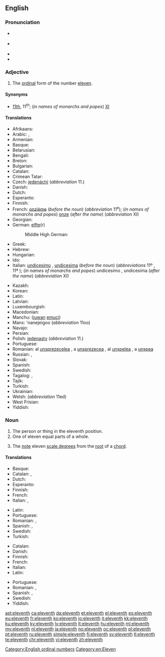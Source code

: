 ==English==
{{number box|en|11}}

===Pronunciation===
* {{a|UK}} {{IPA|/ɪˈlɛv.nθ/|lang=en}}
* {{a|US}} {{IPA|/ɨˈlɛv.nθ/|lang=en}}
* {{audio|en-us-eleventh.ogg|Audio (US)|lang=en}}
* {{hyphenation|e|lev|enth|lang=en}}

===Adjective===
{{head|en|adjective}}

# The [[ordinal]] form of the number [[eleven]].

====Synonyms====
* [[11th]], 11<sup>th</sup>; (''in names of monarchs and popes'') [[XI]]

====Translations====
{{trans-top|ordinal form of eleven}}
* Afrikaans: {{t|af|elfde}}
* Arabic: {{t|ar|حَادِيَ عَشَرَ|m}}, {{t|ar|حَادِيَةَ عَشْرَةَ|f}}
* Armenian: {{t+|hy|տասնմեկերորդ}}
* Basque: {{t+|eu|hamaikagarren}}
* Belarusian: {{t|be|адзіна́ццаты|m|sc=Cyrl}}
* Bengali: {{t|bn|একাদশ}}
* Breton: {{t+|br|unnekvet}}
* Bulgarian: {{t+|bg|единадесет}}
* Catalan: {{t+|ca|onzè|m}}
* Crimean Tatar: {{t|crh|on birinci}}
* Czech: [[jedenáctý]] (''abbreviation'' 11.)
* Danish: {{t+|da|ellevte}}
* Dutch: {{t+|nl|elfde}}
* Esperanto: {{t|eo|dekunua}}
* Finnish: {{t+|fi|yhdestoista}}
* French: [[onzième]] (''before the noun'') (''abbreviation'' 11<sup>e</sup>); (''in names of monarchs and popes'') [[onze]] (''after the name'') (''abbreviation'' XI)
* Georgian: {{t|ka|მეთერთმეტე}}
* German: [[elfte]](r)
*: Middle High German: {{t|gmh|eilfte}}
* Greek: {{t+|el|ενδέκατος|}}
* Hebrew: {{t|he|אחד עשר|sc=Hebr}}
* Hungarian: {{t+|hu|tizenegyedik}}
* Ido: {{t|io|dek-e-unesma}}
* Italian: [[undicesimo]] {{g|m}}, [[undicesima]] {{g|f}} (''before the noun'') (''abbreviations'' 11º {{g|m}}, 11ª {{g|f}}); (''in names of monarchs and popes'') undicesimo {{g|m}}, undicesima {{g|f}} (''after the name'') (''abbreviation'' XI)
{{trans-mid}}
* Kazakh: {{t|kk|он бірінші|sc=Cyrl}}
* Korean: {{t+|ko|열한째|sc=Hang}}
* Latin: {{t|la|undecimus}}
* Latvian: {{t+|lv|vienpadsmitais|m}}
* Luxembourgish: {{t|lb|eeleft}}
* Macedonian: {{t|mk|единаесетти|sc=Cyrl}}
* Manchu: ([[juwan]] [[emuci]])
* Manx: 'nanejeigoo (''abbreviation'' 11oo)
* Navajo: {{t|nv|łaʼtsʼáadah góneʼ}}
* Persian: {{t+|fa|یازدهم|tr=yâzdahom|sc=fa-Arab}}
* Polish: [[jedenasty]] (''abbreviation'' 11.)
* Portuguese: {{t+|pt|décimo primeiro}}
* Romanian: al [[unsprezecelea]] {{g|m}}, a [[unsprezecea]] {{g|f}}, al [[unșpelea]] {{qualifier|m, informal}}, a [[unșpea]] {{qualifier|f, informal}}
* Russian: {{t+|ru|оди́ннадцатый}}, {{qualifier|abbreviation}} {{t|ru|11-ый}}
* Slovak: {{t|sk|jedenásty}}
* Spanish: {{t+|es|undécimo}}
* Swedish: {{t+|sv|elfte}}
* Tagalog: {{t|tl|pang-labing-isa}}, {{t|tl|ika-labing-isa}}
* Tajik: {{t|tg|ёздаҳум|sc=Cyrl}}
* Turkish: {{t|tr|on birinci}}
* Ukrainian: {{t+|uk|одина́дцятий|m|sc=Cyrl}}
* Welsh: {{t|cy|unfed ar ddeg}} (''abbreviation'' 11ed)
* West Frisian: {{t|fy|alfte}}
* Yiddish: {{t|yi|עלפֿט}}
{{trans-bottom}}

===Noun===
{{en-noun}}

# The person or thing in the eleventh position.
# One of eleven equal parts of a whole.
# {{lb|en|music}} The [[note]] eleven [[scale degree]]s from the [[root]] of a [[chord]].

====Translations====
{{trans-top|something in the eleventh position}}
* Basque: {{t+|eu|hamaikagarren}}
* Catalan: {{t+|ca|onzè|m}}, {{t|ca|onzena|f}}
* Dutch: {{t+|nl|elfde}}
* Esperanto: {{t|eo|dekunua}}
* Finnish: {{t+|fi|yhdestoista}}
* French: {{t+|fr|onzième|m|f}}
* Italian: {{t+|it|undicesimo|m}}, {{t|it|undicesima|f}}
{{trans-mid}}
* Latin: {{t|la|undecimus}}
* Portuguese: {{t+|pt|undécimo|m}}
* Romanian: {{t|ro|cel al unsprezecelea|m}}, {{t|ro|cea a unsprezecea|f}}
* Spanish: {{t+|es|undécimo|m}}, {{t+|es|undécima|f}}
* Swedish: {{t+|sv|elfte}}
* Turkish: {{t|tr|on birinci}}
{{trans-bottom}}

{{trans-top|one of eleven equal parts of a whole}}
* Catalan: {{t+|ca|onzè|m}}
* Danish: {{t|da|ellevtedel|c}}
* Finnish: {{t|fi|yhdestoistaosa}}
* French: {{t+|fr|onzième|m}}
* Italian: {{t+|it|undicesimo|m}}
* Latin: {{t|la|undecimum|n}}
{{trans-mid}}
* Portuguese: {{t+|pt|undécimo|m}}
* Romanian: {{t|ro|cel al unsprezecelea|m}}, {{t|ro|cea a unsprezecea|f}}
* Spanish: {{t+|es|undécimo|m}}, {{t+|es|onceavo|m}}
* Swedish: {{t+|sv|elftedel}}
* Yiddish: {{t|yi|עלפֿטל|n}}
{{trans-bottom}}

[[Category:English ordinal numbers]]
[[Category:en:Eleven]]

[[ast:eleventh]]
[[ca:eleventh]]
[[da:eleventh]]
[[et:eleventh]]
[[el:eleventh]]
[[es:eleventh]]
[[eu:eleventh]]
[[fr:eleventh]]
[[ko:eleventh]]
[[io:eleventh]]
[[it:eleventh]]
[[kk:eleventh]]
[[ku:eleventh]]
[[ky:eleventh]]
[[lv:eleventh]]
[[lt:eleventh]]
[[hu:eleventh]]
[[ml:eleventh]]
[[my:eleventh]]
[[nl:eleventh]]
[[ja:eleventh]]
[[no:eleventh]]
[[oc:eleventh]]
[[pl:eleventh]]
[[pt:eleventh]]
[[ru:eleventh]]
[[simple:eleventh]]
[[fi:eleventh]]
[[sv:eleventh]]
[[tl:eleventh]]
[[te:eleventh]]
[[chr:eleventh]]
[[vi:eleventh]]
[[zh:eleventh]]